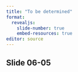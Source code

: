 ```yaml
---
title: "To be determined"
format: 
  revealjs:
    slide-number: true
    embed-resources: true
editor: source
---
```


## Slide 06-05

::: notes

:::

